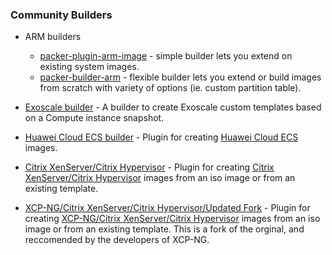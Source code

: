 ### Community Builders

- ARM builders

  - [packer-plugin-arm-image](https://github.com/solo-io/packer-plugin-arm-image) - simple builder lets you extend on existing system images.
  - [packer-builder-arm](https://github.com/mkaczanowski/packer-builder-arm) - flexible builder lets you extend or build images from scratch with variety of options (ie. custom partition table).

- [Exoscale builder](https://github.com/exoscale/packer-plugin-exoscale) - A builder to create Exoscale custom templates based on a Compute instance snapshot.

- [Huawei Cloud ECS builder](https://github.com/huaweicloud/packer-builder-huaweicloud-ecs) - Plugin for creating [Huawei Cloud ECS](https://www.huaweicloud.com/intl/en-us/) images.

- [Citrix XenServer/Citrix Hypervisor](https://github.com/xenserver/packer-builder-xenserver) - Plugin for creating [Citrix XenServer/Citrix Hypervisor](https://xenserver.org/) images from an iso image or from an existing template.

- [XCP-NG/Citrix XenServer/Citrix Hypervisor/Updated Fork](https://github.com/ddelnano/packer-plugin-xenserver) - Plugin for creating [XCP-NG/Citrix XenServer/Citrix Hypervisor](https://xcp-ng.org/) images from an iso image or from an existing template. This is a fork of the orginal, and reccomended by the developers of XCP-NG.
